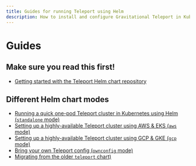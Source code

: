 ```yaml
---
title: Guides for running Teleport using Helm
description: How to install and configure Gravitational Teleport in Kubernetes using Helm
---
```


# Guides

## Make sure you read this first!

- [Getting started with the Teleport Helm chart repository](./guides/getting-started)

## Different Helm chart modes

- [Running a quick one-pod Teleport cluster in Kubernetes using Helm (`standalone` mode)](./guides/standalone)
- [Setting up a highly-available Teleport cluster using AWS & EKS (`aws` mode)](./guides/aws)
- [Setting up a highly-available Teleport cluster using GCP & GKE (`gcp` mode)](./guides/gcp)
- [Bring your own Teleport config (`ownconfig` mode)](./guides/ownconfig)
- [Migrating from the older `teleport` chart)](./guides/migration)
